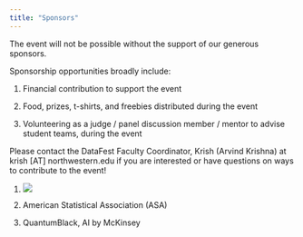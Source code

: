 ```yaml
---
title: "Sponsors"
---
```


The event will not be possible without the support of our generous sponsors. 

Sponsorship opportunities broadly include:

1. Financial contribution to support the event

2. Food, prizes, t-shirts, and freebies distributed during the event

3. Volunteering as a judge / panel discussion member / mentor to advise student teams, during the event

Please contact the DataFest Faculty Coordinator, Krish (Arvind Krishna) at krish [AT] northwestern.edu if you are interested or have questions on ways to contribute to the event!

1. ![](images/StatisticsDataScience-Logo-HorizPurple.png)

2. American Statistical Association (ASA)

3. QuantumBlack, AI by McKinsey